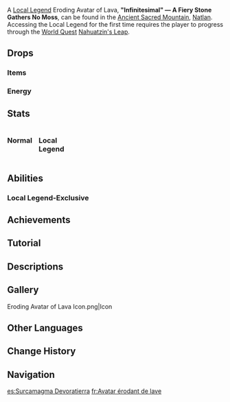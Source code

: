{{Enemy Infobox
|title    = 
|dmgtype  = Geo
|image    = Enemy Eroding Avatar of Lava.png
|type     = Elite Enemies
|family   = Mystical Beasts
|group    = Avatars of Lava
|weakpoint = 
|ability1 = Fury
}}
{{Enemy Intro}}

A [[Local Legend]] Eroding Avatar of Lava, '''"Infinitesimal" — A Fiery Stone Gathers No Moss''', can be found in the [[Ancient Sacred Mountain]], [[Natlan]]. Accessing the Local Legend for the first time requires the player to progress through the [[World Quest]] [[Nahuatzin's Leap]].

==Drops==
===Items===
{{Drops|Avatar of Lava}}

===Energy===
{{Energy Drops
|type  = None
|hp1   = 66
|p1    = 1
|hp2   = 33
|p2    = 1
|hp3   = 0
|p3    = 1
}}

==Stats==
<div style="display:flex; column-gap: 15px; flex-direction: row; flex-wrap: wrap;"><div style="width:min-content;">
===Normal===
{{Enemy Stats
|hp_ratio     = 8.6
|hp_type      = 2
|atk_ratio    = 5.0
|atk_type     = 2
}}
</div><!--
--><div style="width:min-content;">
===Local Legend===
{{Enemy Stats
|res2         = Unfilled Fury Bar
|resglobal2   = 130%

|hp_ratio     = 36
|hp_type      = 2
|atk_ratio    = 12
|atk_type     = 2
}}
</div></div>

==Abilities==
{{Stub|1.5% Fury per hit was determined with manual testing (66-68 hits to self-destruct), but not confident on how many hits were counted}}
{{Enemy Attacks
|name_1      = Erosion
|desc_1      = When the Eroding Avatar of Lava is hit by a {{Pyro}} attack, it will gain '''1.5%'''{{Verify}} [[Fury]]. When the Fury bar reaches '''20%''', '''40%''', and '''60%''', it will take {{Color|True Physical DMG}} equal to '''25%''', '''20%''', and '''15%''' of its Max [[HP]] respectively. When the Fury bar is full, the Eroding Avatar of Lava is automatically defeated.
* '''Local Legend:''' This ability is disabled.

|name_2      = Melee Combo 1
|desc_2      = Performs two horizontal punches and one downward smash, dealing '''50% ATK''', '''50% ATK''', '''80% ATK''' as {{Color|Geo DMG}}.

|name_3      = Melee Combo 2
|desc_3      = Performs a diagonal punch and one downward smash, dealing '''60% ATK''', '''60% ATK''' as {{Color|Geo DMG}}, and sending a wave of rocks forward, dealing '''70% ATK''' as {{Color|Geo DMG}}. Repeated hits by the wave have their DMG reduced according to the [[Damage Sequence]].

|name_4      = Rock Throw
|desc_4      = If the player is far away, throws a large rock at the player, dealing '''100% ATK''' as {{Color|Geo DMG}}.

|name_5      = Rolling Smash
|desc_5      = If the player is far away, transforms itself into a ball and rolls towards the player. Upon reaching the player, performs one downward smash, dealing '''90% ATK''' as {{Color|Geo DMG}}.
}}

===Local Legend-Exclusive===
{{Enemy Attacks
|name_1      = Double Protection
|desc_1      = Possesses both a {{Geo}} [[Ward]] and a [[Fury]] bar. The Ward is weakest against [[Blunt Attack]]s, and the Fury bar will fill upon being hit by {{Pyro}}. The Ward protects the Local Legend from all DMG when active. If the Ward is destroyed, but the Fury bar is not fully filled, the Local Legend will become damageable but with high [[RES]]. When the Ward is destroyed and the Fury bar is filled, the Local Legend's RES will return to normal.

|name_2      = Earthshaker Strike
|desc_2      = Enlarges its fists and performs three consecutive ground smashes, dealing '''50% ATK''', '''50% ATK''', '''100% ATK''' as {{Color|Geo DMG}}. This attack is only used when at least one of the two protections are active.
}}

==Achievements==
{{Achievement Topic Table|topic=Eroding Avatar of Lava}}

==Tutorial==
{{Tutorial|Eroding Avatar of Lava}}

==Descriptions==
{{Description|A strange monster that must continually absorb heat to stay in an active state.<br>The ancient civilization used many different types of golden designs to drive the flow of phlogiston, allowing massive constructs and magnificent cities to operate under the wisdom of the golden patterns. It is said that in addition to machines with fixed structures, the creatures known as Avatars of Lava are actually badly damaged lifeforms that were once created in the same way. However, after the flames of the sacred mountain were extinguished, most of them lost their sense of purpose and direction.|[[Archive]]}}

==Gallery==
<gallery>
Eroding Avatar of Lava Icon.png|Icon
</gallery>

==Other Languages==
{{Other Languages
|en       = Eroding Avatar of Lava
|zhs      = 熔岩游像·蚀土者
|zhs_rm   = 
|zht      = 熔岩遊像·蝕土者
|zht_rm   = 
|zh_tl    = 
|ja       = 溶岩の像·土蝕者
|ja_rm    = Yougan no Zou - Doshokusha{{Assumed}}
|ja_tl    = 
|ko       = 용암 형상·침식자
|ko_rm    = 
|ko_tl    = 
|es       = Surcamagma Devoratierra
|es_tl    = Earth Devouring {{Lex|Avatar of Lava|es}}
|fr       = Avatar érodant de lave
|fr_tl    = Eroding Avatar of Lava
|ru       = Разлагающееся воплощение лавы
|ru_tl    = Decaying {{Lex|Avatar of Lava|ru}}
|th       = Eroding Avatar of Lava
|vi       = Hóa Thân Dung Nham Ăn Mòn
|vi_tl    = 
|de       = Lavagestalt – Erdfresser
|de_tl    = {{Lex|Avatar of Lava|de}} – Earth Devourer
|id       = Eroding Avatar of Lava
|pt       = Avatar de Lava Erodindo
|pt_tl    = 
|tr       = Aşınan Lav Avatarı
|tr_tl    = 
|it       = Incarnazione della lava contaminatrice
|it_tl    = 
}}

==Change History==
{{Change History|5.0}}

==Navigation==
{{Enemy Navbox|Elite}}

[[es:Surcamagma Devoratierra]]
[[fr:Avatar érodant de lave]]